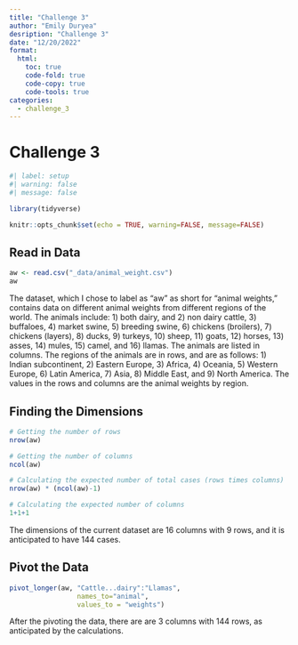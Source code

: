 ```yaml
---
title: "Challenge 3"
author: "Emily Duryea"
desription: "Challenge 3"
date: "12/20/2022"
format:
  html:
    toc: true
    code-fold: true
    code-copy: true
    code-tools: true
categories:
  - challenge_3
---
```


# Challenge 3

```r
#| label: setup
#| warning: false
#| message: false

library(tidyverse)

knitr::opts_chunk$set(echo = TRUE, warning=FALSE, message=FALSE)
```

## Read in Data

```r
aw <- read.csv("_data/animal_weight.csv")
aw
```

The dataset, which I chose to label as "aw" as short for "animal weights," contains data on different animal weights from different regions of the world. The animals include: 1) both dairy, and 2) non dairy cattle, 3) buffaloes, 4) market swine, 5) breeding swine, 6) chickens (broilers), 7) chickens (layers), 8) ducks, 9) turkeys, 10) sheep, 11) goats, 12) horses, 13) asses, 14) mules, 15) camel, and 16) llamas. The animals are listed in columns. The regions of the animals are in rows, and are as follows: 1) Indian subcontinent, 2) Eastern Europe, 3) Africa, 4) Oceania, 5) Western Europe, 6) Latin America, 7) Asia, 8) Middle East, and 9) North America. The values in the rows and columns are the animal weights by region.

## Finding the Dimensions

```r
# Getting the number of rows
nrow(aw)

# Getting the number of columns
ncol(aw)

# Calculating the expected number of total cases (rows times columns)
nrow(aw) * (ncol(aw)-1)

# Calculating the expected number of columns 
1+1+1
```

The dimensions of the current dataset are 16 columns with 9 rows, and it is anticipated to have 144 cases.

## Pivot the Data

```r
pivot_longer(aw, "Cattle...dairy":"Llamas",
                 names_to="animal",
                 values_to = "weights")
```

After the pivoting the data, there are are 3 columns with 144 rows, as anticipated by the calculations.
